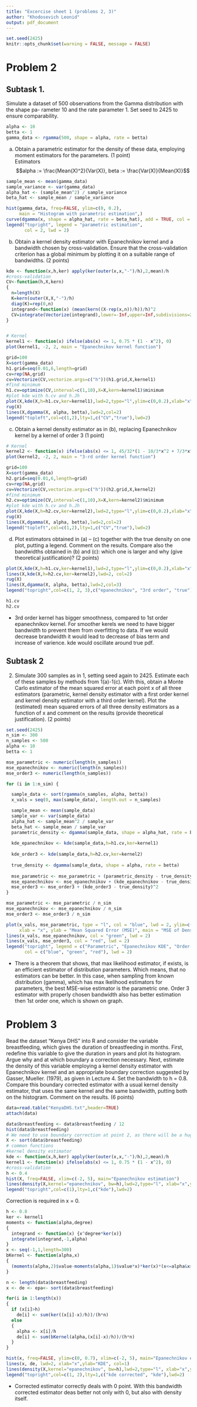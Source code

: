 ```yaml
---
title: "Excercise sheet 1 (problems 2, 3)"
author: "Khodosevich Leonid"
output: pdf_document
---
```

```r
set.seed(2425)
knitr::opts_chunk$set(warning = FALSE, message = FALSE) 
```
# Problem 2
## Subtask 1. 
Simulate a dataset of 500 observations from the Gamma distribution with the shape pa- rameter 10 and the rate parameter 1. Set seed to 2425 to ensure comparability.
```r
alpha <- 10
betta <- 1
gamma_data <- rgamma(500, shape = alpha, rate = betta)
```
(a) Obtain a parametric estimator for the density of these data, employing moment estimators for the parameters. (1 point)  
Estimators
  $$alpha := \frac{Mean(X)^2}{Var(X)}, beta := \frac{Var(X)}{Mean(X)}$$
```r
sample_mean <- mean(gamma_data)
sample_variance <- var(gamma_data)
alpha_hat <- (sample_mean^2) / sample_variance
beta_hat <- sample_mean / sample_variance

hist(gamma_data, freq=FALSE, ylim=c(0, 0.2), 
     main = "Histogram with parametric estimation",)
curve(dgamma(x, shape = alpha_hat, rate = beta_hat), add = TRUE, col = 2, lwd = 2)
legend("topright", legend = "parametric estimation",
       col = 2, lwd = 2)
```

(b) Obtain a kernel density estimator with Epanechnikov kernel and a bandwidth chosen by cross-validation. Ensure that the cross-validation criterion has a global minimum by plotting it on a suitable range of bandwidths. (2 points)

```r
kde <- function(x,h,ker) apply(ker(outer(x,x,"-")/h),2,mean)/h
#cross-validation
CV<-function(h,X,kern)
{
  n=length(X)
  K=kern(outer(X,X,"-")/h)
  diag(K)=rep(0,n)
  integrand<-function(x) (mean(kern((X-rep(x,n))/h))/h)^2
  CV=integrate(Vectorize(integrand),lower=-Inf,upper=Inf,subdivisions=2000, rel.tol=1e-3)$value-2*sum(K)/(n*(n-1)*h)
}


# Kernel
kernel1 <- function(x) ifelse(abs(x) <= 1, 0.75 * (1 - x^2), 0)
plot(kernel1, -2, 2, main = "Epanechnikov kernel function")
```

```r
grid=100
X=sort(gamma_data)
h1.grid=seq(0.01,6,length=grid)
cv=rep(NA,grid)
cv=Vectorize(CV,vectorize.args=c("h"))(h1.grid,X,kernel1)
#find minimum 
h1.cv=optimize(CV,interval=c(1,10),X=X,kern=kernel1)$minimum
#plot kde with h.cv and h.Jh
plot(X,kde(X,h=h1.cv,ker=kernel1),lwd=2,type="l",ylim=c(0,0.2),xlab="x",ylab="KDE", main = "Epanechnikov kernel estimation")
rug(X)
lines(X,dgamma(X, alpha, betta),lwd=2,col=2)
legend("topleft",col=c(1,2),lty=1,c("CV","true"),lwd=2)
```

(c) Obtain a kernel density estimator as in (b), replacing Epanechnikov kernel by a kernel
of order 3 (1 point)

```r
# Kernel
kernel2 <- function(x) ifelse(abs(x) <= 1, 45/32*(1 - 10/3*x^2 + 7/3*x^4), 0)
plot(kernel2, -2, 2, main = "3-rd order kernel function")
```

```r
grid=100
X=sort(gamma_data)
h2.grid=seq(0.01,6,length=grid)
cv=rep(NA,grid)
cv=Vectorize(CV,vectorize.args=c("h"))(h2.grid,X,kernel2)
#find minimum 
h2.cv=optimize(CV,interval=c(1,10),X=X,kern=kernel2)$minimum
#plot kde with h.cv and h.Jh
plot(X,kde(X,h=h2.cv,ker=kernel2),lwd=2,type="l",ylim=c(0,0.2),xlab="x",ylab="KDE", main = "3rd order kernel estimation")
rug(X)
lines(X,dgamma(X, alpha, betta),lwd=2,col=2)
legend("topleft",col=c(1,2),lty=1,c("CV","true"),lwd=2)

```
(d) Plot estimators obtained in (a) – (c) together with the true density on one plot, putting a legend. Comment on the results. Compare also the bandwidths obtained in (b) and (c): which one is larger and why (give theoretical justification)? (2 points)

```r
plot(X,kde(X,h=h1.cv,ker=kernel1),lwd=2,type="l",ylim=c(0,0.2),xlab="x",ylab="KDE", col=1)
lines(X,kde(X,h=h2.cv,ker=kernel2),lwd=2, col=2)
rug(X)
lines(X,dgamma(X, alpha, betta),lwd=2,col=3)
legend("topright",col=c(1, 2, 3),c("epanechnikov", "3rd order", "true"),lwd=2)
```
```r
h1.cv
h2.cv
```

- 3rd order kernel has bigger smoothness, compared to 1st order epanechnikov kernel. For smoother kerels we need to have bigger bandwidth to prevent them from overfitting to data. If we would decrease brandwidth it would lead to decrease of bias term and increase of varience. kde would oscillate around true pdf.

## Subtask 2
2. Simulate 300 samples as in 1, setting seed again to 2425. Estimate each of these samples by methods from 1(a)-1(c). With this, obtain a Monte Carlo estimator of the mean squared error at each point x of all three estimators (parametric, kernel density estimator with a first order kernel and kernel density estimator with a third order kernel). Plot the (estimated) mean squared errors of all three density estimators as a function of x and comment on the results (provide theoretical justification). (2 points)

```r

set.seed(2425)
n_sim <- 300
n_samples <- 500
alpha <- 10
betta <- 1

mse_parametric <- numeric(length(n_samples))
mse_epanechnikov <- numeric(length(n_samples))
mse_order3 <- numeric(length(n_samples))

for (i in 1:n_sim) {

  sample_data <- sort(rgamma(n_samples, alpha, betta))
  x_vals = seq(0, max(sample_data), length.out = n_samples)

  sample_mean <- mean(sample_data)
  sample_var <- var(sample_data)
  alpha_hat <- sample_mean^2 / sample_var
  beta_hat <- sample_mean / sample_var
  parametric_density <- dgamma(sample_data, shape = alpha_hat, rate = beta_hat)
  
  kde_epanechnikov <- kde(sample_data,h=h1.cv,ker=kernel1)
  
  kde_order3 <- kde(sample_data,h=h2.cv,ker=kernel2)
  
  true_density <- dgamma(sample_data, shape = alpha, rate = betta)
  
  mse_parametric <- mse_parametric + (parametric_density - true_density)^2
  mse_epanechnikov <- mse_epanechnikov + (kde_epanechnikov - true_density)^2
  mse_order3 <- mse_order3 + (kde_order3 - true_density)^2
}

mse_parametric <- mse_parametric / n_sim
mse_epanechnikov <- mse_epanechnikov / n_sim
mse_order3 <- mse_order3 / n_sim

plot(x_vals, mse_parametric, type = "l", col = "blue", lwd = 2, ylim=c(0, 1e-4),
     xlab = "x", ylab = "Mean Squared Error (MSE)", main = "MSE of Density Estimators")
lines(x_vals, mse_epanechnikov, col = "green", lwd = 2)
lines(x_vals, mse_order3, col = "red", lwd = 2)
legend("topright", legend = c("Parametric", "Epanechnikov KDE", "Order-3 KDE"),
       col = c("blue", "green", "red"), lwd = 2)

```

- There is a theorem that shows, that max likelihood estimator, if exists, is an efficient estimator of distribution parameters. Which means, that no estimators can be better. In this case, when sampling from known distribution (gamma), which has max lkelihood estimators for parameters, the best MSE-wise estimator is the parametric one. Order 3 estimator with properly chosen bandwidth also has better estimation then 1st order one, which is shown on graph.

# Problem 3

Read the dataset “Kenya DHS” into R and consider the variable breastfeeding, which gives the duration of breastfeeding in months. First, redefine this variable to give the duration in years and plot its histogram. Argue why and at which boundary a correction necessary. Next, estimate the density of this variable employing a kernel density estimator with Epanechnikov kernel and an appropriate boundary correction suggested by Gasser, Mueller. (1979), as given in Lecture 4. Set the bandwidth to h = 0.8. Compare this boundary corrected estimator with a usual kernel density estimator, that uses the same kernel and the same bandwidth, putting both on the histogram. Comment on the results. (6 points)
```r
data=read.table("KenyaDHS.txt",header=TRUE)
attach(data)

data$breastfeeding <- data$breastfeeding / 12
hist(data$breastfeeding)
# We need to use boundary correction at point 2, as there will be a huge drop in density function
X <- sort(data$breastfeeding)
# common functions
#kernel density estimator
kde <- function(x,h,ker) apply(ker(outer(x,x,"-")/h),2,mean)/h
kernel1 <- function(x) ifelse(abs(x) <= 1, 0.75 * (1 - x^2), 0)
#cross-validation
h <- 0.4
hist(X, freq=FALSE, xlim=c(-2, 5), main="Epanechnikov estimation")
lines(density(X,kernel="epanechnikov", bw=h),lwd=2,type="l", xlab="x",ylab="KDE")
legend("topright",col=c(1),lty=1,c("kde"),lwd=2)


```

Correction is required in x = 0.
```r
h <- 0.8
ker <- kernel1
moments <- function(alpha,degree)
{
  integrand <- function(x) {x^degree*ker(x)}
  integrate(integrand,-1,alpha)
}
x <- seq(-1,1,length=300)
bKernel <- function(alpha,x)
{
  (moments(alpha,2)$value-moments(alpha,1)$value*x)*ker(x)*(x<=alpha&x>=-1)/(moments(alpha,0)$value*moments(alpha,2)$value-(moments(alpha,1)$value)^2)
}

n <- length(data$breastfeeding)
x <- de <- epa<- sort(data$breastfeeding)

for(i in 1:length(x))
{
  if (x[i]>h)
    de[i] <- sum(ker((x[i]-x)/h))/(h*n)
  else
  {
    alpha <- x[i]/h
    de[i] <- sum(bKernel(alpha,(x[i]-x)/h))/(h*n)
  }
}

hist(x, freq=FALSE, ylim=c(0, 0.7), xlim=c(-2, 5), main="Epanechnikov estimation with Mueller correction")
lines(x, de, lwd=2, xlab="x",ylab="KDE", col=1)
lines(density(X,kernel="epanechnikov", bw=h),lwd=2,type="l", xlab="x",ylab="KDE", col=2)
legend("topright",col=c(1, 2),lty=1,c("kde corrected", "kde"),lwd=2)

```

- Corrected estimator correctly deals with 0 point. With this bandwidth corrected estimator deas better not only with 0, but also with density itself.
